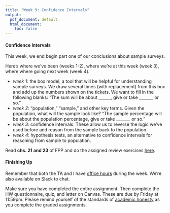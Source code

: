 ```yaml
---
title: "Week 9: Confidence Intervals"
output:
  pdf_document: default
  html_document:
    toc: false
---
```


#### Confidence Intervals

This week, we end begin part one of our conclusions about sample surveys.

Here's where we've been (weeks 1-2), where we're at this week (week 3), where where going next week (week 4).

- *week 1*: the box model, a tool that will be helpful for understanding sample surveys. We draw several times (with replacement) from this box and add up the numbers shown on the tickets. We want to fill in the following blanks: "The sum will be about ______, give or take _______ or so."
- *week 2*: "population," "sample," and other key terms. Given the population, what will the sample look like? "The sample percentage will be about the population percentage, give or take _______ or so."
- *week 3*: confidence intervals. These allow us to reverse the logic we've used before and reason from the sample back to the population.
- *week 4*: hypothesis tests, an alternative to confidence intervals for reasoning from sample to population.

Read **chs. 21 and 23** of FPP and do the assigned review exercises [here](fpp-exercises.html). 

#### Finishing Up

Remember that both the TA and I have [office hours](https://canvas.fsu.edu/courses/133680/pages/zoom-office-hours) during the week. We're also available on Slack to chat. 

Make sure you have completed the entire assignment. Then complete the HW questionnaire, quiz, and letter on Canvas. These are due by Friday at 11:59pm. Please remind yourself of the standards of [academic honesty](honesty.html) as you complete the graded assignments.


